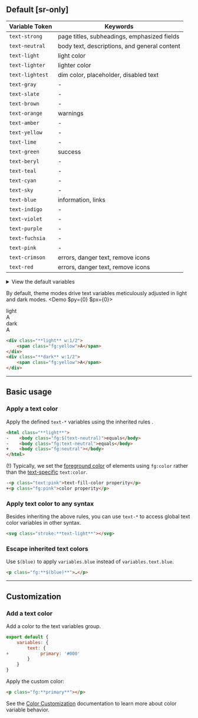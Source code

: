 
## Default [sr-only]
| Variable Token                                    | Keywords                                                                  |
|---------------------------------------------------|---------------------------------------------------------------------------|
| <Aa className="fg:strong" />`text-strong`         | page titles, subheadings, emphasized fields                               |
| <Aa className="fg:neutral" />`text-neutral`       | body text, descriptions, and general content                              |
| <Aa className="fg:light" />`text-light`           | light color                                                               |
| <Aa className="fg:lighter" />`text-lighter`       | lighter color                                                             |
| <Aa className="fg:lightest" />`text-lightest`     | dim color, placeholder, disabled text                                     |
| <Aa className="fg:gray" />`text-gray`             | -                                                                         |
| <Aa className="fg:slate" />`text-slate`           | -                                                                         |
| <Aa className="fg:brown" />`text-brown`           | -                                                                         |
| <Aa className="fg:orange" />`text-orange`         | warnings                                                                  |
| <Aa className="fg:amber" />`text-amber`           | -                                                                         |
| <Aa className="fg:yellow" />`text-yellow`         | -                                                                         |
| <Aa className="fg:lime" />`text-lime`             | -                                                                         |
| <Aa className="fg:green" />`text-green`           | success                                                                   |
| <Aa className="fg:beryl" />`text-beryl`           | -                                                                         |
| <Aa className="fg:teal" />`text-teal`             | -                                                                         |
| <Aa className="fg:cyan" />`text-cyan`             | -                                                                         |
| <Aa className="fg:sky" />`text-sky`               | -                                                                         |
| <Aa className="fg:blue" />`text-blue`             | information, links                                                        |
| <Aa className="fg:indigo" />`text-indigo`         | -                                                                         |
| <Aa className="fg:violet" />`text-violet`         | -                                                                         |
| <Aa className="fg:purple" />`text-purple`         | -                                                                         |
| <Aa className="fg:fuchsia" />`text-fuchsia`       | -                                                                         |
| <Aa className="fg:pink" />`text-pink`             | -                                                                         |
| <Aa className="fg:crimson" />`text-crimson`       | errors, danger text, remove icons                                         |
| <Aa className="fg:red" />`text-red`               | errors, danger text, remove icons                                         |

<details>
    <summary>View the default variables</summary>
    <div>
        <Code lang="js" beautify>
            {`export default { variables: { text: ${JSON.stringify(require('@master/css').variables.text)}} }`}
        </Code>
    </div>
</details>

By default, theme modes drive text variables meticulously adjusted in light and dark modes.
<Demo $py={0} $px={0}>
    <div class="light w:1/2">
        <div className="bg:base overflow:hidden">
            <div className="abs top:4x left:4x fg:lighter font:12">light</div>
            <div className="fg:yellow fit font:heavy font:96 translateX(50%) float:right py:8x">A</div>
        </div>
    </div>
    <div class="dark w:1/2">
        <div className="bg:base dark overflow:hidden">
            <div className="abs top:4x right:4x fg:lighter font:12">dark</div>
            <div className="fg:yellow fit font:heavy font:96 translateX(-50%) float:left py:8x">A</div>
        </div>
    </div>
</Demo>
```html
<div class="**light** w:1/2">
    <span class="fg:yellow">A</span>
</div>
<div class="**dark** w:1/2">
    <span class="fg:yellow">A</span>
</div>
```

---

## Basic usage
### Apply a text color
Apply the defined `text-*` variables using the inherited rules <TextHeirs />.
```html
<html class="**light**">
-    <body class="fg:$(text-neutral)">equals</body>
-    <body class="fg:text-neutral">equals</body>
+    <body class="fg:neutral"></body>
</html>
```
(!) Typically, we set the [foreground color](/docs/color) of elements using `fg:color` rather than the [text-specific](/docs/text-fill-color) `text:color`.
```html
-<p class="text:pink">text-fill-color properity</p>
+<p class="fg:pink">color properity</p>
```

### Apply text color to any syntax
Besides inheriting the above rules, you can use `text-*` to access global text color variables in other syntax.
```html
<svg class="stroke:**text-light**"></svg>
```

### Escape inherited text colors
Use `$(blue)` to apply `variables.blue` instead of `variables.text.blue`.
```html
<p class="fg:**$(blue)**">…</p>
```

---

## Customization
### Add a text color
Add a color to the text variables group.
```js name=master.css.js
export default {
    variables: {
        text: {
+            primary: '#000'
        }
    }
}
```
Apply the custom color:
```html
<p class="fg:**primary**"></p>
```
See the [Color Customization](/docs/colors#customization) documentation to learn more about color variable behavior.
